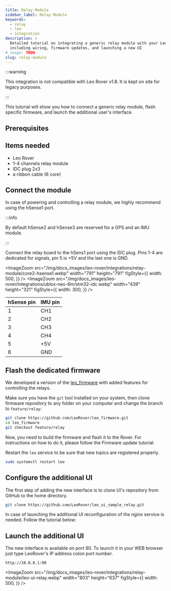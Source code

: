 ```yaml
---
title: Relay Module
sidebar_label: Relay Module
keywords:
  - relay
  - leo
  - integration
description: >
  Detailed tutorial on integrating a generic relay module with your Leo Rover,
  including wiring, firmware updates, and launching a new UI
# image: TODO
slug: relay-module
---
```


:::warning

This integration is not compatible with Leo Rover v1.8. It is kept on site for
legacy purposes.

:::

This tutorial will show you how to connect a generic relay module, flash
specific firmware, and launch the additional user's interface.

## Prerequisites

<LinkButton to="/docs/leo-rover/guides/ssh" title="Connect via SSH" />
<LinkButton
  to="/docs/leo-rover/guides/connect-to-network"
  title="Connect to a local network and the Internet"
/>

## Items needed

- Leo Rover
- 1-4 channels relay module
- IDC plug 2x3
- a ribbon cable (6 core)

## Connect the module

In case of powering and controlling a relay module, we highly recommend using
the hSense1 port.

:::info

By default hSense2 and hSense3 are reserved for a GPS and an IMU module.

:::

Connect the relay board to the hSens1 port using the IDC plug. Pins 1-4 are
dedicated for signals, pin 5 is +5V and the last one is GND.

<ImageZoom
  src="/img/docs_images/leo-rover/integrations/relay-module/core2-hsense1.webp"
  width="791"
  height="791"
  figStyle={{
    width: 500,
  }}
/>
<ImageZoom
  src="/img/docs_images/leo-rover/integrations/ublox-neo-6m/stm32-idc.webp"
  width="439"
  height="321"
  figStyle={{
    width: 300,
  }}
/>

| hSense pin | IMU pin |
| ---------- | ------- |
| 1          | CH1     |
| 2          | CH2     |
| 3          | CH3     |
| 4          | CH4     |
| 5          | +5V     |
| 6          | GND     |

## Flash the dedicated firmware

We developed a version of the
[leo_firmware](https://github.com/LeoRover/leo_firmware) with added features for
controlling the relays.

Make sure you have the `git` tool installed on your system, then clone firmware
repository to any folder on your computer and change the branch to
`feature/relay`:

```bash
git clone https://github.com/LeoRover/leo_firmware.git
cd leo_firmware
git checkout feature/relay
```

Now, you need to build the firmware and flash it to the Rover. For instructions
on how to do it, please follow the Firmware update tutorial:

<LinkButton
  to="/docs/leo-rover/guides/firmware-update"
  title="Firmware update"
/>

Restart the `leo` service to be sure that new topics are registered properly.

```bash
sudo systemctl restart leo
```

## Configure the additional UI

The first step of adding the new interface is to clone UI's repository from
GitHub to the home directory.

```bash
git clone https://github.com/LeoRover/leo_ui_sample_relay.git
```

In case of launching the additional UI reconfiguration of the nginx service is
needed. Follow the tutorial below:

<LinkButton to="additional-ui" title="Include an additional UI" />

## Launch the additional UI

The new interface is available on port 90. To launch it in your WEB browser just
type LeoRover's IP address colon port number.

```
http://10.0.0.1:90
```

<ImageZoom
  src="/img/docs_images/leo-rover/integrations/relay-module/leo-ui-relay.webp"
  width="803"
  height="637"
  figStyle={{
    width: 500,
  }}
/>
